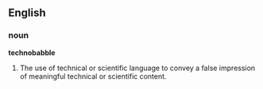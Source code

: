 ==English==
===noun===
'''technobabble'''

#The use of technical or scientific language to convey a false impression of meaningful technical or scientific content.